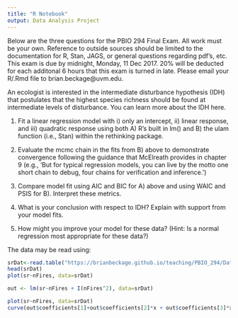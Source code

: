 ```yaml
---
title: "R Notebook"
output: Data Analysis Project
---
```


Below are the three questions for the PBIO 294 Final Exam.  All work must be your own.  Reference to outside sources should be limited to the documentation for R, Stan, JAGS, or general questions regarding pdf's, etc.  This exam is due by midnight, Monday, 11 Dec 2017. 20% will be deducted for each additonal 6 hours that this exam is turned in late. Please email your R/.Rmd file to brian.beckage@uvm.edu.


An ecologist is interested in the intermediate disturbance hypothesis (IDH) that postulates that the highest species richness should be found at intermediate levels of 
disturbance. You can learn more about the IDH here. 

1. Fit a linear regression model with i) only an intercept, ii) linear response, and  iii) quadratic response using both A) R’s built in lm() and B) the ulam function (i.e., Stan) within the rethinking package. 

2. Evaluate the mcmc chain in the fits from B) above to demonstrate convergence following the guidance that McElreath provides in chapter 9 (e.g., ‘But for typical regression models, you can live by the motto one short chain to debug, four chains for verification and inference.’)

3. Compare model fit using AIC and BIC for A) above and using WAIC and PSIS  for B).  Interpret these metrics.

4. What is your conclusion with respect to IDH?  Explain with support from your model fits.

5. How might you improve your model for these data? (Hint: Is a normal regression most appropriate for these data?)



The data may be read using:
```r
srDat<-read.table("https://brianbeckage.github.io/teaching/PBIO_294/Data/idh.csv",sep=',',header=TRUE)
head(srDat)
plot(sr~nFires, data=srDat)

```

```r

out <- lm(sr~nFires + I(nFires^2), data=srDat)

plot(sr~nFires, data=srDat)
curve(out$coefficients[1]+out$coefficients[2]*x + out$coefficients[3]*x^2,add=TRUE)


```





